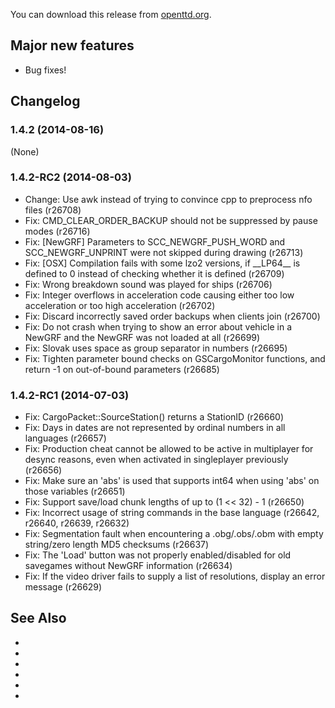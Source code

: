 {{en/-}}
{{en/OTTDVersions}}
{{en/Release|prev=OpenTTD 1.4.1|next=OpenTTD 1.4.3|date=2014-08-16}}

You can download this release from [http://www.openttd.org/en/download-stable/1.4.2 openttd.org].

==Major new features==
* Bug fixes!

==Changelog==
===1.4.2 (2014-08-16)===
(None)

===1.4.2-RC2 (2014-08-03)===
* Change: Use awk instead of trying to convince cpp to preprocess nfo files (r26708)
* Fix: CMD_CLEAR_ORDER_BACKUP should not be suppressed by pause modes (r26716)
* Fix: [NewGRF] Parameters to SCC_NEWGRF_PUSH_WORD and SCC_NEWGRF_UNPRINT were not skipped during drawing (r26713)
* Fix: [OSX] Compilation fails with some lzo2 versions, if __LP64__ is defined to 0 instead of checking whether it is defined {{en/Flyspray|6069}} (r26709)
* Fix: Wrong breakdown sound was played for ships {{en/Flyspray|6015}} (r26706)
* Fix: Integer overflows in acceleration code causing either too low acceleration or too high acceleration {{en/Flyspray|6067}} (r26702)
* Fix: Discard incorrectly saved order backups when clients join {{en/Flyspray|6066}} (r26700)
* Fix: Do not crash when trying to show an error about vehicle in a NewGRF and the NewGRF was not loaded at all (r26699)
* Fix: Slovak uses space as group separator in numbers {{en/Flyspray|6064}} (r26695)
* Fix: Tighten parameter bound checks on GSCargoMonitor functions, and return -1 on out-of-bound parameters (r26685)

===1.4.2-RC1 (2014-07-03)===
* Fix: CargoPacket::SourceStation() returns a StationID (r26660)
* Fix: Days in dates are not represented by ordinal numbers in all languages {{en/Flyspray|6047}} (r26657)
* Fix: Production cheat cannot be allowed to be active in multiplayer for desync reasons, even when activated in singleplayer previously {{en/Flyspray|6044}} (r26656)
* Fix: Make sure an 'abs' is used that supports int64 when using 'abs' on those variables (r26651)
* Fix: Support save/load chunk lengths of up to (1 << 32) - 1 {{en/Flyspray|6041}} (r26650)
* Fix: Incorrect usage of string commands in the base language {{en/Flyspray|6037}} (r26642, r26640, r26639, r26632)
* Fix: Segmentation fault when encountering a .obg/.obs/.obm with empty string/zero length MD5 checksums {{en/Flyspray|6038}} (r26637)
* Fix: The 'Load' button was not properly enabled/disabled for old savegames without NewGRF information (r26634)
* Fix: If the video driver fails to supply a list of resolutions, display an error message {{en/Flyspray|6012}} (r26629)

==See Also==
* {{en/Forum|topic=71082|Forum topic for 1.4.2}}
* {{en/OTTDNewsArticle|207|The 1.4.2 news article}}
* {{en/Forum|topic=71006|Forum topic for 1.4.2-RC2}}
* {{en/OTTDNewsArticle|206|The 1.4.2-RC2 news article}}
* {{en/Forum|topic=70835|Forum topic for 1.4.2-RC1}}
* {{en/OTTDNewsArticle|205|The 1.4.2-RC1 news article}}